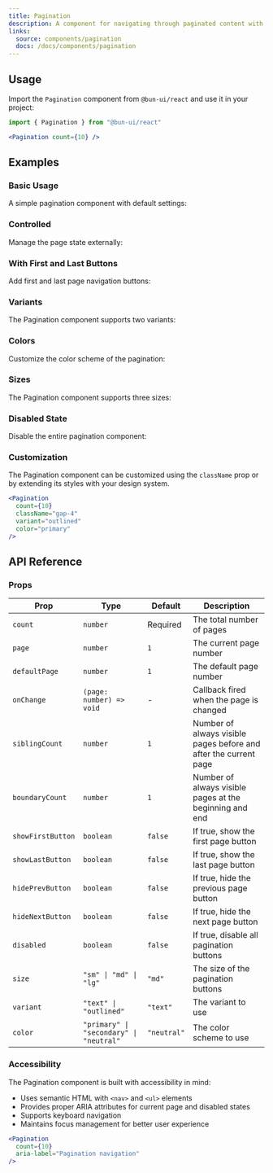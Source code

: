 ```yaml
---
title: Pagination
description: A component for navigating through paginated content with customizable page ranges and navigation controls.
links:
  source: components/pagination
  docs: /docs/components/pagination
---
```


<ComponentPreview name="pagination-basic" />

## Usage

Import the `Pagination` component from `@bun-ui/react` and use it in your project:

```jsx
import { Pagination } from "@bun-ui/react"
```

```jsx
<Pagination count={10} />
```

## Examples

### Basic Usage

A simple pagination component with default settings:

<ComponentPreview name="pagination-basic" />

### Controlled

Manage the page state externally:

<ComponentPreview name="pagination-controlled" />

### With First and Last Buttons

Add first and last page navigation buttons:

<ComponentPreview name="pagination-first-last" />

### Variants

The Pagination component supports two variants:

<ComponentPreview name="pagination-variants" />

### Colors

Customize the color scheme of the pagination:

<ComponentPreview name="pagination-colors" />

### Sizes

The Pagination component supports three sizes:

<ComponentPreview name="pagination-sizes" />

### Disabled State

Disable the entire pagination component:

<ComponentPreview name="pagination-disabled" />

### Customization

The Pagination component can be customized using the `className` prop or by extending its styles with your design system.

```jsx
<Pagination 
  count={10} 
  className="gap-4" 
  variant="outlined"
  color="primary"
/>
```

## API Reference

### Props

| Prop | Type | Default | Description |
|------|------|---------|-------------|
| `count` | `number` | Required | The total number of pages |
| `page` | `number` | `1` | The current page number |
| `defaultPage` | `number` | `1` | The default page number |
| `onChange` | `(page: number) => void` | - | Callback fired when the page is changed |
| `siblingCount` | `number` | `1` | Number of always visible pages before and after the current page |
| `boundaryCount` | `number` | `1` | Number of always visible pages at the beginning and end |
| `showFirstButton` | `boolean` | `false` | If true, show the first page button |
| `showLastButton` | `boolean` | `false` | If true, show the last page button |
| `hidePrevButton` | `boolean` | `false` | If true, hide the previous page button |
| `hideNextButton` | `boolean` | `false` | If true, hide the next page button |
| `disabled` | `boolean` | `false` | If true, disable all pagination buttons |
| `size` | `"sm" \| "md" \| "lg"` | `"md"` | The size of the pagination buttons |
| `variant` | `"text" \| "outlined"` | `"text"` | The variant to use |
| `color` | `"primary" \| "secondary" \| "neutral"` | `"neutral"` | The color scheme to use |

### Accessibility

The Pagination component is built with accessibility in mind:

- Uses semantic HTML with `<nav>` and `<ul>` elements
- Provides proper ARIA attributes for current page and disabled states
- Supports keyboard navigation
- Maintains focus management for better user experience

```jsx
<Pagination 
  count={10} 
  aria-label="Pagination navigation"
/>
``` 